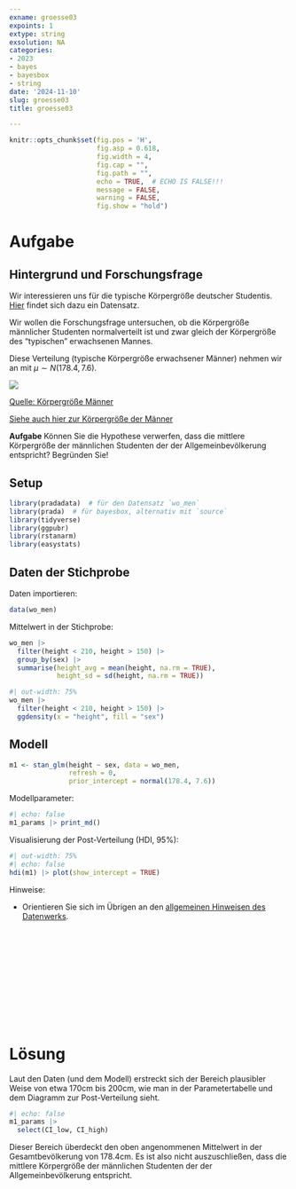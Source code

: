 ```yaml
---
exname: groesse03
expoints: 1
extype: string
exsolution: NA
categories:
- 2023
- bayes
- bayesbox
- string
date: '2024-11-10'
slug: groesse03
title: groesse03

---
```




<!-- WORK IN PROGRESS -->


```r
knitr::opts_chunk$set(fig.pos = 'H',
                      fig.asp = 0.618,
                      fig.width = 4,
                      fig.cap = "", 
                      fig.path = "",
                      echo = TRUE,  # ECHO IS FALSE!!!
                      message = FALSE,
                      warning = FALSE,
                      fig.show = "hold")
```



# Aufgabe


## Hintergrund und Forschungsfrage

Wir interessieren uns für die typische Körpergröße deutscher Studentis.
[Hier](https://raw.githubusercontent.com/sebastiansauer/pradadata/master/data-raw/wo_men.csv) findet sich dazu ein Datensatz.

Wir wollen die Forschungsfrage untersuchen, ob die Körpergröße männlicher Studenten normalverteilt ist und zwar gleich der Körpergröße des "typischen" erwachsenen Mannes.

Diese Verteilung (typische Körpergröße erwachsener Männer) nehmen wir an mit $\mu \sim N(178.4, 7.6)$.

![](https://ourworldindata.org/images/published/height-distribution_850.png)


[Quelle: Körpergröße Männer](https://ourworldindata.org/human-height)


[Siehe auch hier zur Körpergröße der Männer](https://de.wikipedia.org/wiki/Liste_der_L%C3%A4nder_nach_K%C3%B6rpergr%C3%B6%C3%9Fe)


**Aufgabe** Können Sie die Hypothese verwerfen, dass die mittlere Körpergröße der männlichen Studenten der der Allgemeinbevölkerung entspricht? Begründen Sie!



## Setup

```r
library(pradadata)  # für den Datensatz `wo_men`
library(prada)  # für bayesbox, alternativ mit `source`
library(tidyverse)
library(ggpubr)
library(rstanarm)
library(easystats)
```


## Daten der Stichprobe


Daten importieren:

```r
data(wo_men)
```


Mittelwert in der Stichprobe:

```r
wo_men |> 
  filter(height < 210, height > 150) |> 
  group_by(sex) |> 
  summarise(height_avg = mean(height, na.rm = TRUE),
            height_sd = sd(height, na.rm = TRUE))
```

```r
#| out-width: 75%
wo_men |> 
  filter(height < 210, height > 150) |> 
  ggdensity(x = "height", fill = "sex")
```



## Modell


```r
m1 <- stan_glm(height ~ sex, data = wo_men,
               refresh = 0,
               prior_intercept = normal(178.4, 7.6))

```

Modellparameter:

```r
#| echo: false
m1_params |> print_md()
```

Visualisierung der Post-Verteilung (HDI, 95%):

```r
#| out-width: 75%
#| echo: false
hdi(m1) |> plot(show_intercept = TRUE)
```


Hinweise:


- Orientieren Sie sich im Übrigen an den [allgemeinen Hinweisen des Datenwerks](https://datenwerk.netlify.app/hinweise).




</br>
</br>
</br>
</br>
</br>
</br>
</br>
</br>
</br>
</br>

# Lösung

Laut den Daten (und dem Modell) erstreckt sich der Bereich plausibler Weise von etwa 170cm bis 200cm,
wie man in der Parametertabelle und dem Diagramm zur Post-Verteilung sieht.

```r
#| echo: false
m1_params |> 
  select(CI_low, CI_high) 
```


Dieser Bereich überdeckt den oben angenommenen Mittelwert in der Gesamtbevölkerung von 178.4cm.
Es ist also nicht auszuschließen, dass die mittlere Körpergröße der männlichen Studenten der der Allgemeinbevölkerung entspricht.
